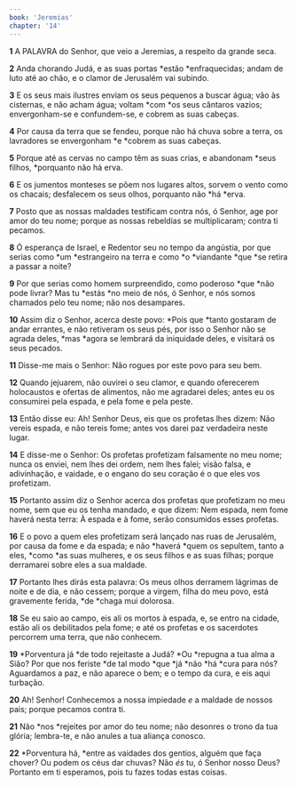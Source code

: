 ```yaml
---
book: 'Jeremias'
chapter: '14'
---
```


**1** A PALAVRA do Senhor, que veio a Jeremias, a respeito da grande seca.

**2** Anda chorando Judá, e as suas portas *estão *enfraquecidas; andam de luto até ao chão, e o clamor de Jerusalém vai subindo.

**3** E os seus mais ilustres enviam os seus pequenos a buscar água; vão às cisternas, e não acham água; voltam *com *os seus cântaros vazios; envergonham-se e confundem-se, e cobrem as suas cabeças.

**4** Por causa da terra que se fendeu, porque não há chuva sobre a terra, os lavradores se envergonham *e *cobrem as suas cabeças.

**5** Porque até as cervas no campo têm as suas crias, e abandonam *seus filhos, *porquanto não há erva.

**6** E os jumentos monteses se põem nos lugares altos, sorvem o vento como os chacais; desfalecem os seus olhos, porquanto não *há *erva.

**7** Posto que as nossas maldades testificam contra nós, ó Senhor, age por amor do teu nome; porque as nossas rebeldias se multiplicaram; contra ti pecamos.

**8** Ó esperança de Israel, e Redentor seu no tempo da angústia, por que serias como *um *estrangeiro na terra e como *o *viandante *que *se retira a passar a noite?

**9** Por que serias como homem surpreendido, como poderoso *que *não pode livrar? Mas tu *estás *no meio de nós, ó Senhor, e nós somos chamados pelo teu nome; não nos desampares.

**10** Assim diz o Senhor, acerca deste povo: *Pois que *tanto gostaram de andar errantes, e não retiveram os seus pés, por isso o Senhor não se agrada deles, *mas *agora se lembrará da iniquidade deles, e visitará os seus pecados.

**11** Disse-me mais o Senhor: Não rogues por este povo para seu bem.

**12** Quando jejuarem, não ouvirei o seu clamor, e quando oferecerem holocaustos e ofertas de alimentos, não me agradarei deles; antes eu os consumirei pela espada, e pela fome e pela peste.

**13** Então disse eu: Ah! Senhor Deus, eis que os profetas lhes dizem: Não vereis espada, e não tereis fome; antes vos darei paz verdadeira neste lugar.

**14** E disse-me o Senhor: Os profetas profetizam falsamente no meu nome; nunca os enviei, nem lhes dei ordem, nem lhes falei; visão falsa, e adivinhação, e vaidade, e o engano do seu coração é o que eles vos profetizam.

**15** Portanto assim diz o Senhor acerca dos profetas que profetizam no meu nome, sem que eu os tenha mandado, e que dizem: Nem espada, nem fome haverá nesta terra: À espada e à fome, serão consumidos esses profetas.

**16** E o povo a quem eles profetizam será lançado nas ruas de Jerusalém, por causa da fome e da espada; e não *haverá *quem os sepultem, tanto a eles, *como *as suas mulheres, e os seus filhos e as suas filhas; porque derramarei sobre eles a sua maldade.

**17** Portanto lhes dirás esta palavra: Os meus olhos derramem lágrimas de noite e de dia, e não cessem; porque a virgem, filha do meu povo, está gravemente ferida, *de *chaga mui dolorosa.

**18** Se eu saio ao campo, eis ali os mortos à espada, e, se entro na cidade, estão ali os debilitados pela fome; e até os profetas e os sacerdotes percorrem uma terra, que não conhecem.

**19** *Porventura já *de todo rejeitaste a Judá? *Ou *repugna a tua alma a Sião? Por que nos feriste *de tal modo *que *já *não *há *cura para nós? Aguardamos a paz, e não aparece o bem; e o tempo da cura, e eis aqui turbação.

**20** Ah! Senhor! Conhecemos a nossa impiedade _e_ a maldade de nossos pais; porque pecamos contra ti.

**21** Não *nos *rejeites por amor do teu nome; não desonres o trono da tua glória; lembra-te, e não anules a tua aliança conosco.

**22** *Porventura há, *entre as vaidades dos gentios, alguém que faça chover? Ou podem os céus dar chuvas? Não _és_ tu, ó Senhor nosso Deus? Portanto em ti esperamos, pois tu fazes todas estas coisas.
